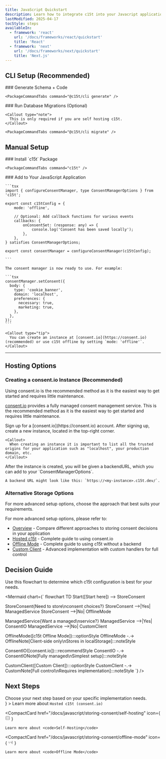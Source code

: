 ```yaml
---
title: JavaScript Quickstart
description: Learn how to integrate c15t into your Javacript application with this step-by-step guide. We'll cover installation, configuration, and basic usage.
lastModified: 2025-04-17
tocStyle: steps
availableIn:
  - framework: 'react'
    url: '/docs/frameworks/react/quickstart'
    title: 'React'
  - framework: 'next'
    url: '/docs/frameworks/next/quickstart'
    title: 'Next.js'
---
```


## CLI Setup (Recommended)

<Steps>
  <Step>
    ### Generate Schema + Code

    <PackageCommandTabs command="@c15t/cli generate" />
  </Step>

  <Step>
    ### Run Database Migrations (Optional)

    <Callout type="note">
      This is only required if you are self hosting c15t.
    </Callout>

    <PackageCommandTabs command="@c15t/cli migrate" />
  </Step>
</Steps>

## Manual Setup

<Steps>
  <Step>
    ### Install `c15t` Package

    <PackageCommandTabs command="c15t" />
  </Step>

  <Step>
    ### Add to Your JavaScript Application

    ```tsx
    import { configureConsentManager, type ConsentManagerOptions } from 'c15t';

    export const c15tConfig = {
    	mode: 'offline',

    	// Optional: Add callback functions for various events
    	callbacks: {
    		onConsentSet: (response: any) => {
    			console.log('Consent has been saved locally');
    		},
    	},
    } satisfies ConsentManagerOptions;

    export const consentManager = configureConsentManager(c15tConfig);

    ```

    The consent manager is now ready to use. For example:

    ```tsx
    consentManager.setConsent({
      body: {
        type: 'cookie_banner',
        domain: 'localhost',
        preferences: {
          necessary: true,
          marketing: true,
        },
      },
    });
    ```

    <Callout type="tip">
      You can create an instance at [consent.io](https://consent.io) (recommended) or use c15t offline by setting `mode: 'offline'`.
    </Callout>
  </Step>
</Steps>

***

## Hosting Options

### Creating a consent.io Instance (Recommended)

<Callout type="info">
  Using consent.io is the recommended method as it is the easiest way to get started and requires little maintenance.
</Callout>

[consent.io](https://consent.io) provides a fully managed consent management service. This is the recommended method as it is the easiest way to get started and requires little maintenance.

<Steps>
  <Step>
    Sign up for a [consent.io](https://consent.io) account.
  </Step>

  <Step>
    After signing up, create a new instance, located in the top-right corner.

    <Callout>
      When creating an instance it is important to list all the trusted origins for your application such as "localhost", your production domain, etc.
    </Callout>
  </Step>

  <Step>
    After the instance is created, you will be given a backendURL, which you can add to your `ConsentManagerOptions`.

    A backend URL might look like this: `https://<my-instance>.c15t.dev/`.
  </Step>
</Steps>

### Alternative Storage Options

<Callout type="note">
  For more advanced setup options, choose the approach that best suits your requirements.
</Callout>

For more advanced setup options, please refer to:

- [Overview](/docs/storing-consent/overview) - Compare different approaches to storing consent decisions in your application
- [Hosted c15t](/docs/storing-consent/hosted-c15t) - Complete guide to using consent.io
- [Offline Mode](/docs/storing-consent/offline-mode) - Complete guide to using c15t without a backend
- [Custom Client](/docs/storing-consent/custom-client) - Advanced implementation with custom handlers for full control

## Decision Guide

<Callout>
  Use this flowchart to determine which c15t configuration is best for your needs.
</Callout>

<Mermaid
  chart={`
flowchart TD
Start([Start here]) --> StoreConsent

StoreConsent{Need to store\nconsent choices?}
StoreConsent -->|Yes| ManagedService
StoreConsent -->|No| OfflineMode

ManagedService{Want a managed\nservice?}
ManagedService -->|Yes| ConsentIO
ManagedService -->|No| CustomClient

OfflineMode([c15t Offline Mode]):::optionStyle
OfflineMode -.-> OfflineNote[Client-side only\nStores in localStorage]:::noteStyle

ConsentIO([consent.io]):::recommendStyle
ConsentIO -.-> ConsentIONote[Fully managed\nSimplest setup]:::noteStyle

CustomClient([Custom Client]):::optionStyle
CustomClient -.-> CustomNote[Full control\nRequires implementation]:::noteStyle
`}
/>

## Next Steps

<Callout type="tip">
  Choose your next step based on your specific implementation needs.
</Callout>

<div className="mt-6">
  <CompactCard
    href="/docs/javascript/storing-consent/hosted-c15t"
    icon={
<svg xmlns="http://www.w3.org/2000/svg" width="16" height="16" fill="none" viewBox="0 0 24 24" stroke="currentColor">
<path strokeLinecap="round" strokeLinejoin="round" strokeWidth={2} d="M13 10V3L4 14h7v7l9-11h-7z" />
</svg>
}
  >
    Learn more about <code>Hosted c15t (consent.io)</code>
  </CompactCard>

  <CompactCard
    href="/docs/javascript/storing-consent/self-hosting"
    icon={
<svg xmlns="http://www.w3.org/2000/svg" width="16" height="16" fill="none" viewBox="0 0 24 24" stroke="currentColor">
<path strokeLinecap="round" strokeLinejoin="round" strokeWidth={2} d="M5 12h14M5 12a2 2 0 01-2-2V6a2 2 0 012-2h14a2 2 0 012 2v4a2 2 0 01-2 2M5 12a2 2 0 00-2 2v4a2 2 0 002 2h14a2 2 0 002-2v-4a2 2 0 00-2-2" />
</svg>
}
  >
    Learn more about <code>Self-Hosting</code>
  </CompactCard>

  <CompactCard
    href="/docs/javascript/storing-consent/offline-mode"
    icon={
<svg xmlns="http://www.w3.org/2000/svg" width="16" height="16" fill="none" viewBox="0 0 24 24" stroke="currentColor">
<path strokeLinecap="round" strokeLinejoin="round" strokeWidth={2} d="M18.364 5.636a9 9 0 010 12.728m0 0l-2.829-2.829m2.829 2.829L21 21M15.536 8.464a5 5 0 010 7.072m0 0l-2.829-2.829m-4.243 2.829a4.978 4.978 0 01-1.414-2.83m-1.414 5.658a9 9 0 01-2.167-9.238m7.824 2.167a1 1 0 111.414 1.414m-1.414-1.414L10 10" />
</svg>
}
  >
    Learn more about <code>Offline Mode</code>
  </CompactCard>
</div>
